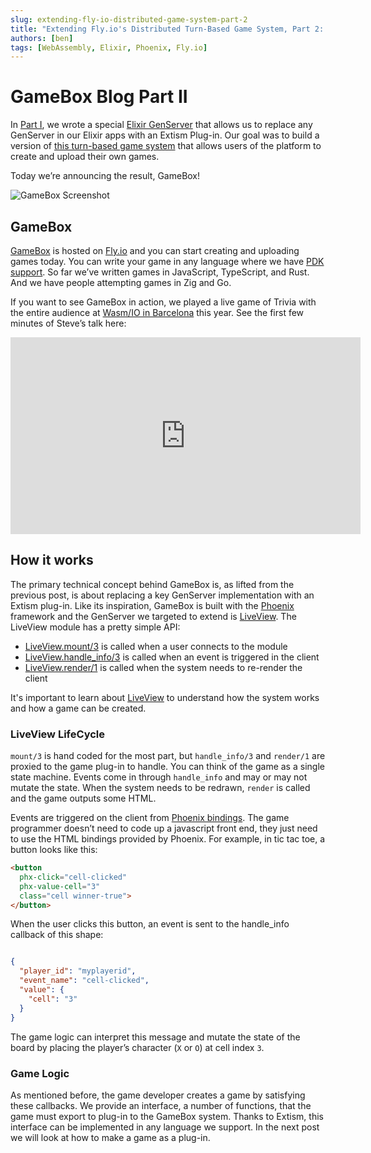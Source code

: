 ```yaml
---
slug: extending-fly-io-distributed-game-system-part-2
title: "Extending Fly.io's Distributed Turn-Based Game System, Part 2: GameBox"
authors: [ben]
tags: [WebAssembly, Elixir, Phoenix, Fly.io]
---
```


# GameBox Blog Part II

In [Part I](/blog/extending-fly-io-distributed-game-system-part-1), we wrote a special [Elixir GenServer](https://hexdocs.pm/elixir/GenServer.html) that allows us to replace any GenServer in our Elixir apps with an Extism Plug-in. Our goal was to build a version of [this turn-based game system](https://fly.io/blog/building-a-distributed-turn-based-game-system-in-elixir/) that allows users of the platform to create and upload their own games.

Today we’re announcing the result, GameBox!

![GameBox Screenshot](/img/gamebox.jpg)

## GameBox

[GameBox](https://gamebox.fly.dev/) is hosted on [Fly.io](https://gamebox.fly.dev/) and you can start creating and uploading games today. You can write your game in any language where we have [PDK support](https://extism.org/docs/category/write-a-plug-in). So far we’ve written games in JavaScript, TypeScript, and Rust. And we have people attempting games in Zig and Go.

If you want to see GameBox in action, we played a live game of Trivia with the entire audience at [Wasm/IO in Barcelona](https://wasmio.tech/) this year. See the first few minutes of Steve’s talk here:

<iframe width="560" height="315" src="https://www.youtube.com/embed/pIcnh4Sl_xU?start=26" title="YouTube video player" frameborder="0" allow="accelerometer; autoplay; clipboard-write; encrypted-media; gyroscope; picture-in-picture; web-share" allowfullscreen></iframe>

## How it works

The primary technical concept behind GameBox is, as lifted from the previous post, is about replacing a key GenServer implementation with an Extism plug-in. Like its inspiration, GameBox is built with the [Phoenix](https://www.phoenixframework.org/) framework and the GenServer we targeted to extend is [LiveView](https://hexdocs.pm/phoenix_live_view/Phoenix.LiveView.html#content).  The LiveView module has a pretty simple API:

- [LiveView.mount/3](https://hexdocs.pm/phoenix_live_view/Phoenix.LiveView.html#c:mount/3) is called when a user connects to the module
- [LiveView.handle_info/3](https://hexdocs.pm/phoenix_live_view/Phoenix.LiveView.html#c:handle_event/3) is called when an event is triggered in the client
- [LiveView.render/1](https://hexdocs.pm/phoenix_live_view/Phoenix.LiveView.html#c:render/1) is called when the system needs to re-render the client

It's important to learn about [LiveView](https://hexdocs.pm/phoenix_live_view/Phoenix.LiveView.html) to understand how the system works and how a game can be created.

### LiveView LifeCycle

`mount/3` is hand coded for the most part, but `handle_info/3` and `render/1` are proxied to the game plug-in to handle. You can think of the game as a single state machine. Events come in through `handle_info` and may or may not mutate the state. When the system needs to be redrawn, `render` is called and the game outputs some HTML. 

Events are triggered on the client from [Phoenix bindings](https://hexdocs.pm/phoenix_live_view/Phoenix.LiveView.html#module-bindings). The game programmer doesn’t need to code up a javascript front end, they just need to use the HTML bindings provided by Phoenix. For example, in tic tac toe, a button looks like this:

```html
<button
  phx-click="cell-clicked"
  phx-value-cell="3"
  class="cell winner-true">
</button>
```

When the user clicks this button, an event is sent to the handle_info callback of this shape:

```json

{
  "player_id": "myplayerid",
  "event_name": "cell-clicked",
  "value": {
  	"cell": "3"
  }
}
```

The game logic can interpret this message and mutate the state of the board by placing the player’s character (`X` or `O`) at cell index `3`.

### Game Logic

As mentioned before, the game developer creates a game by satisfying these callbacks. We provide an interface, a number of functions, that the game must export to
plug-in to the GameBox system. Thanks to Extism, this interface can be implemented in any language we support. In the next post we will look at how to make a game as a plug-in.



